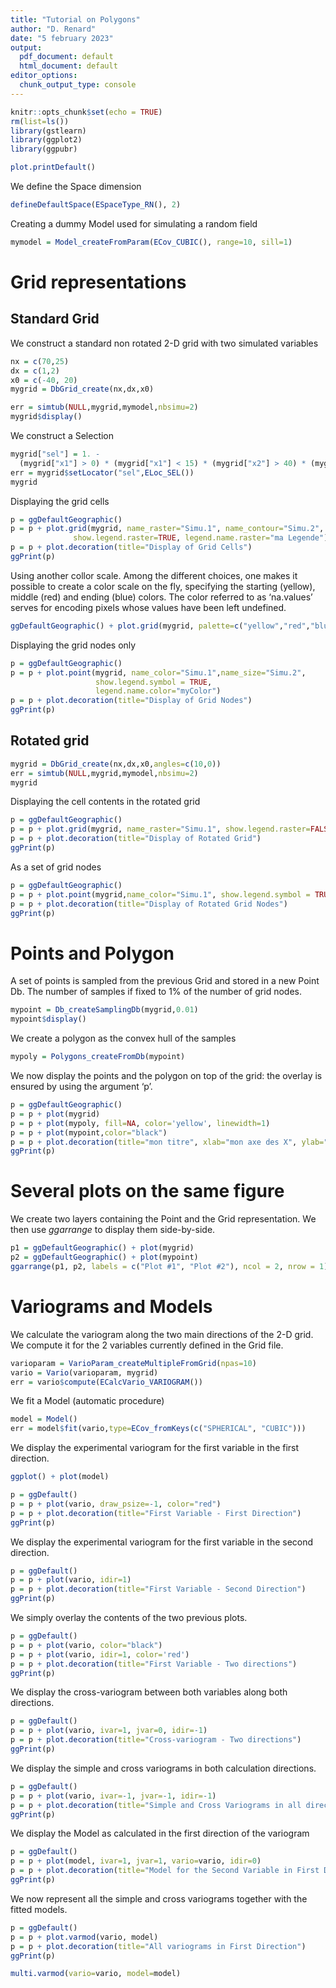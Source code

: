 ```yaml
---
title: "Tutorial on Polygons"
author: "D. Renard"
date: "5 february 2023"
output:
  pdf_document: default
  html_document: default
editor_options: 
  chunk_output_type: console
---
```


```r
knitr::opts_chunk$set(echo = TRUE)
rm(list=ls())
library(gstlearn)
library(ggplot2)
library(ggpubr)

plot.printDefault()
```

We define the Space dimension

```r
defineDefaultSpace(ESpaceType_RN(), 2)
```

Creating a dummy Model used for simulating a random field

```r
mymodel = Model_createFromParam(ECov_CUBIC(), range=10, sill=1)
```

# Grid representations

## Standard Grid

We construct a standard non rotated 2-D grid with two simulated variables

```r
nx = c(70,25)
dx = c(1,2)
x0 = c(-40, 20)
mygrid = DbGrid_create(nx,dx,x0)

err = simtub(NULL,mygrid,mymodel,nbsimu=2)
mygrid$display()
```

We construct a Selection

```r
mygrid["sel"] = 1. - 
  (mygrid["x1"] > 0) * (mygrid["x1"] < 15) * (mygrid["x2"] > 40) * (mygrid["x2"] < 50)
err = mygrid$setLocator("sel",ELoc_SEL())
mygrid
```

Displaying the grid cells

```r
p = ggDefaultGeographic()
p = p + plot.grid(mygrid, name_raster="Simu.1", name_contour="Simu.2", 
              show.legend.raster=TRUE, legend.name.raster="ma Legende")
p = p + plot.decoration(title="Display of Grid Cells")
ggPrint(p)
```

Using another collor scale. Among the different choices, one makes it possible to create a color scale on the fly, specifying the starting (yellow), middle (red) and ending (blue) colors. The color referred to as 'na.values' serves for encoding pixels whose values have been left undefined.

```r
ggDefaultGeographic() + plot.grid(mygrid, palette=c("yellow","red","blue"), na.value="white")
```

Displaying the grid nodes only

```r
p = ggDefaultGeographic()
p = p + plot.point(mygrid, name_color="Simu.1",name_size="Simu.2", 
                   show.legend.symbol = TRUE,
                   legend.name.color="myColor")
p = p + plot.decoration(title="Display of Grid Nodes")
ggPrint(p)
```

## Rotated grid

```r
mygrid = DbGrid_create(nx,dx,x0,angles=c(10,0))
err = simtub(NULL,mygrid,mymodel,nbsimu=2)
mygrid
```

Displaying the cell contents in the rotated grid

```r
p = ggDefaultGeographic()
p = p + plot.grid(mygrid, name_raster="Simu.1", show.legend.raster=FALSE)
p = p + plot.decoration(title="Display of Rotated Grid")
ggPrint(p)
```

As a set of grid nodes

```r
p = ggDefaultGeographic()
p = p + plot.point(mygrid,name_color="Simu.1", show.legend.symbol = TRUE)
p = p + plot.decoration(title="Display of Rotated Grid Nodes")
ggPrint(p)
```

# Points and Polygon

A set of points is sampled from the previous Grid and stored in a new Point Db. The number of samples if fixed to 1% of the number of grid nodes.

```r
mypoint = Db_createSamplingDb(mygrid,0.01)
mypoint$display()
```

We create a polygon as the convex hull of the samples

```r
mypoly = Polygons_createFromDb(mypoint)
```

We now display the points and the polygon on top of the grid: the overlay is ensured by using the argument 'p'.

```r
p = ggDefaultGeographic()
p = p + plot(mygrid)
p = p + plot(mypoly, fill=NA, color='yellow', linewidth=1)
p = p + plot(mypoint,color="black")
p = p + plot.decoration(title="mon titre", xlab="mon axe des X", ylab="Mon axe des Y")
ggPrint(p)
```

# Several plots on the same figure

We create two layers containing the Point and the Grid representation. We then use *ggarrange* to display them side-by-side.

```r
p1 = ggDefaultGeographic() + plot(mygrid)
p2 = ggDefaultGeographic() + plot(mypoint)
ggarrange(p1, p2, labels = c("Plot #1", "Plot #2"), ncol = 2, nrow = 1)
```

# Variograms and Models

We calculate the variogram along the two main directions of the 2-D grid. We compute it for the 2 variables currently defined in the Grid file.

```r
varioparam = VarioParam_createMultipleFromGrid(npas=10)
vario = Vario(varioparam, mygrid)
err = vario$compute(ECalcVario_VARIOGRAM())
```

We fit a Model (automatic procedure)

```r
model = Model()
err = model$fit(vario,type=ECov_fromKeys(c("SPHERICAL", "CUBIC")))
```

We display the experimental variogram for the first variable in the first direction.

```r
ggplot() + plot(model)
```

```r
p = ggDefault()
p = p + plot(vario, draw_psize=-1, color="red")
p = p + plot.decoration(title="First Variable - First Direction")
ggPrint(p)
```

We display the experimental variogram for the first variable in the second direction.

```r
p = ggDefault()
p = p + plot(vario, idir=1)
p = p + plot.decoration(title="First Variable - Second Direction")
ggPrint(p)
```

We simply overlay the contents of the two previous plots.

```r
p = ggDefault()
p = p + plot(vario, color="black")
p = p + plot(vario, idir=1, color='red')
p = p + plot.decoration(title="First Variable - Two directions")
ggPrint(p)
```

We display the cross-variogram between both variables along both directions.

```r
p = ggDefault()
p = p + plot(vario, ivar=1, jvar=0, idir=-1)
p = p + plot.decoration(title="Cross-variogram - Two directions")
ggPrint(p)
```

We display the simple and cross variograms in both calculation directions.

```r
p = ggDefault()
p = p + plot(vario, ivar=-1, jvar=-1, idir=-1)
p = p + plot.decoration(title="Simple and Cross Variograms in all directions")
ggPrint(p)
```

We display the Model as calculated in the first direction of the variogram

```r
p = ggDefault()
p = p + plot(model, ivar=1, jvar=1, vario=vario, idir=0)
p = p + plot.decoration(title="Model for the Second Variable in First Direction")
ggPrint(p)
```

We now represent all the simple and cross variograms together with the fitted models.

```r
p = ggDefault()
p = p + plot.varmod(vario, model)
p = p + plot.decoration(title="All variograms in First Direction")
ggPrint(p)
```

```r
multi.varmod(vario=vario, model=model)
```

